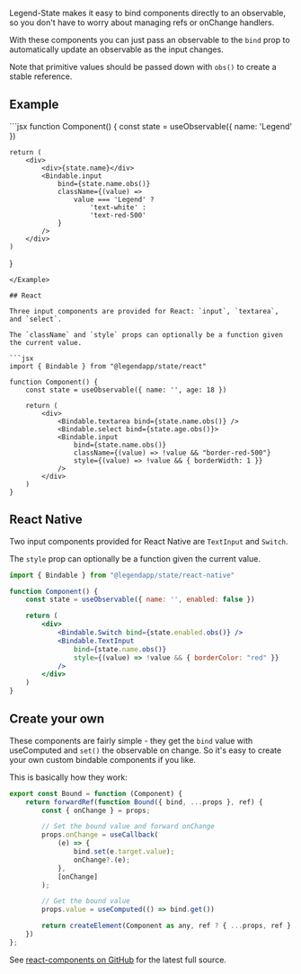 Legend-State makes it easy to bind components directly to an observable, so you don't have to worry about managing refs or onChange handlers.

With these components you can just pass an observable to the `bind` prop to automatically update an observable as the input changes.

Note that primitive values should be passed down with `obs()` to create a stable reference.

## Example

<Example name="Input">
```jsx
function Component() {
    const state = useObservable({ name: 'Legend' })

    return (
        <div>
            <div>{state.name}</div>
            <Bindable.input
                bind={state.name.obs()}
                className={(value) =>
                    value === 'Legend' ?
                        'text-white' :
                        'text-red-500'
                }
            />
        </div>
    )
}
```
</Example>

## React

Three input components are provided for React: `input`, `textarea`, and `select`.

The `className` and `style` props can optionally be a function given the current value.

```jsx
import { Bindable } from "@legendapp/state/react"

function Component() {
    const state = useObservable({ name: '', age: 18 })

    return (
        <div>
            <Bindable.textarea bind={state.name.obs()} />
            <Bindable.select bind={state.age.obs()}>
            <Bindable.input
                bind={state.name.obs()}
                className={(value) => !value && "border-red-500"}
                style={(value) => !value && { borderWidth: 1 }}
            />
        </div>
    )
}
```

## React Native

Two input components provided for React Native are `TextInput` and `Switch`.

The `style` prop can optionally be a function given the current value.


```jsx
import { Bindable } from "@legendapp/state/react-native"

function Component() {
    const state = useObservable({ name: '', enabled: false })

    return (
        <div>
            <Bindable.Switch bind={state.enabled.obs()} />
            <Bindable.TextInput
                bind={state.name.obs()}
                style={(value) => !value && { borderColor: "red" }}
            />
        </div>
    )
}
```

## Create your own

These components are fairly simple - they get the `bind` value with useComputed and `set()` the observable on change. So it's easy to create your own custom bindable components if you like.

This is basically how they work:

```jsx
export const Bound = function (Component) {
    return forwardRef(function Bound({ bind, ...props }, ref) {
        const { onChange } = props;

        // Set the bound value and forward onChange
        props.onChange = useCallback(
            (e) => {
                bind.set(e.target.value);
                onChange?.(e);
            },
            [onChange]
        );

        // Get the bound value
        props.value = useComputed(() => bind.get())

        return createElement(Component as any, ref ? { ...props, ref } : props)
    })
};
```

 See [react-components on GitHub](https://github.com/LegendApp/legend-state/blob/main/src/react-components/react-components.tsx) for the latest full source.